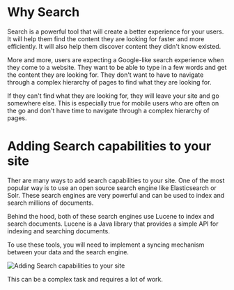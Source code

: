 # Why Search

Search is a powerful tool that will create a better experience for your users. It will help them find the content they are looking for faster and more efficiently. It will also help them discover content they didn't know existed.

More and more, users are expecting a Google-like search experience when they come to a website. They want to be able to type in a few words and get the content they are looking for. They don't want to have to navigate through a complex hierarchy of pages to find what they are looking for.

If they can't find what they are looking for, they will leave your site and go somewhere else. This is especially true for mobile users who are often on the go and don't have time to navigate through a complex hierarchy of pages.

# Adding Search capabilities to your site

Ther are many ways to add search capabilities to your site. One of the most popular way is to use an open source search engine like Elasticsearch or Solr. These search engines are very powerful and can be used to index and search millions of documents.

Behind the hood, both of these search engines use Lucene to index and search documents. Lucene is a Java library that provides a simple API for indexing and searching documents.

To use these tools, you will need to implement a syncing mechanism between your data and the search engine.

![Adding Search capabilities to your site](/img/1-full-text-search/1-search.png)

This can be a complex task and requires a lot of work.